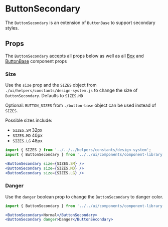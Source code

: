 

# ButtonSecondary

The `ButtonSecondary` is an extension of `ButtonBase` to support secondary styles.

<Canvas>
  <Story id="ui-components-component-library-button-secondary-button-secondary-stories-js--default-story" />
</Canvas>

## Props

The `ButtonSecondary` accepts all props below as well as all [Box](/docs/ui-components-ui-box-box-stories-js--default-story#props) and [ButtonBase](/docs/ui-components-component-library-button-base-button-base-stories-js--default-story#props) component props

<ArgsTable of={ButtonSecondary} />

### Size

Use the `size` prop and the `SIZES` object from `./ui/helpers/constants/design-system.js` to change the size of `ButtonSecondary`. Defaults to `SIZES.MD`

Optional: `BUTTON_SIZES` from `./button-base` object can be used instead of `SIZES`.

Possible sizes include:

- `SIZES.SM` 32px
- `SIZES.MD` 40px
- `SIZES.LG` 48px

<Canvas>
  <Story id="ui-components-component-library-button-secondary-button-secondary-stories-js--size" />
</Canvas>

```jsx
import { SIZES } from '../../../helpers/constants/design-system';
import { ButtonSecondary } from '../../ui/components/component-library';

<ButtonSecondary size={SIZES.SM} />
<ButtonSecondary size={SIZES.MD} />
<ButtonSecondary size={SIZES.LG} />
```

### Danger

Use the `danger` boolean prop to change the `ButtonSecondary` to danger color.

<Canvas>
  <Story id="ui-components-component-library-button-secondary-button-secondary-stories-js--danger" />
</Canvas>

```jsx
import { ButtonSecondary } from '../../ui/components/component-library';

<ButtonSecondary>Normal</ButtonSecondary>
<ButtonSecondary danger>Danger</ButtonSecondary>
```
